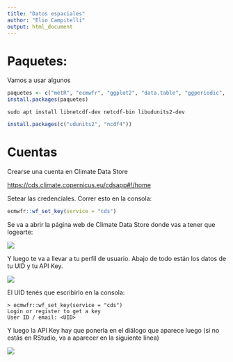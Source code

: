 ```yaml
---
title: "Datos espaciales"
author: "Elio Campitelli"
output: html_document
---
```


# Paquetes:

Vamos a usar algunos

``` .r
paquetes <- c("metR", "ecmwfr", "ggplot2", "data.table", "ggperiodic", "ggnewscale")
install.packages(paquetes)
```

    sudo apt install libnetcdf-dev netcdf-bin libudunits2-dev

``` .r
install.packages(c("udunits2", "ncdf4"))
```

# Cuentas

Crearse una cuenta en Climate Data Store

<https://cds.climate.copernicus.eu/cdsapp#!/home>

Setear las credenciales.
Correr esto en la consola:

``` .r
ecmwfr::wf_set_key(service = "cds")
```

Se va a abrir la página web de Climate Data Store donde vas a tener que logearte:

![](img/log-in.png)

Y luego te va a llevar a tu perfil de usuario.
Abajo de todo están los datos de tu UID y tu API Key.

![](img/api-key.png)

El UID tenés que escribirlo en la consola:

    > ecmwfr::wf_set_key(service = "cds") 
    Login or register to get a key 
    User ID / email: <UID>

Y luego la API Key hay que ponerla en el diálogo que aparece luego (si no estás en RStudio, va a aparecer en la siguiente línea)

![](img/password.png)
